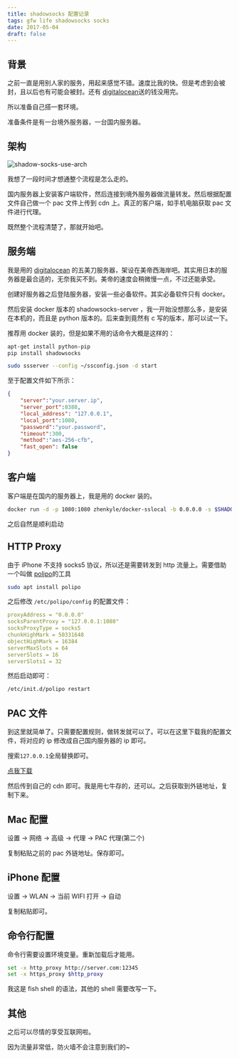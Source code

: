 ```yaml
---
title: shadowsocks 配置记录
tags: gfw life shadowsocks socks
date: 2017-05-04
draft: false
---
```


## 背景

之前一直是用别人家的服务，用起来感觉不错。速度比我的快。但是考虑到会被封，且以后也有可能会被封。还有 [digitalocean](https://m.do.co/c/c52ee265425c)送的钱没用完。

所以准备自己搭一套环境。

准备条件是有一台境外服务器，一台国内服务器。

## 架构

![shadow-socks-use-arch](/shadowsocks-use-1.jpg)

我想了一段时间才想通整个流程是怎么走的。

国内服务器上安装客户端软件，然后连接到境外服务器做流量转发。然后根据配置文件自己做一个 pac 文件上传到 cdn 上。真正的客户端，如手机电脑获取 pac 文件进行代理。

既然整个流程清楚了，那就开始吧。

## 服务端

我是用的 [digitalocean](https://m.do.co/c/c52ee265425c) 的五美刀服务器，架设在美帝西海岸吧。其实用日本的服务器是最合适的，无奈我买不到。美帝的速度会稍微慢一点，不过还能承受。

创建好服务器之后登陆服务器，安装一些必备软件。其实必备软件只有 docker。

然后安装 docker 版本的 shadowsocks-server ，我一开始没想那么多，是安装在本机的，而且是 python 版本的。后来查到竟然有 c 写的版本，那可以试一下。

推荐用 docker 装的，但是如果不用的话命令大概是这样的：

```bash
apt-get install python-pip
pip install shadowsocks

sudo ssserver --config ~/ssconfig.json -d start
```

至于配置文件如下所示：
```json
{
    "server":"your.server.ip",
    "server_port":8388,
    "local_address": "127.0.0.1",
    "local_port":1080,
    "password":"your.password",
    "timeout":300,
    "method":"aes-256-cfb",
    "fast_open": false
}
```

## 客户端

客户端是在国内的服务器上，我是用的 docker 装的。

```bash
docker run -d -p 1080:1080 zhenkyle/docker-sslocal -b 0.0.0.0 -s $SHADOWSOCKS_SERVER_IP -p 8388 -l 1080 -k $SSPASSWORD
```

之后自然是顺利启动

## HTTP Proxy

由于 iPhone 不支持 socks5 协议，所以还是需要转发到 http 流量上。需要借助一个叫做 [polipo](https://github.com/jech/polipo)的工具

```bash
sudo apt install polipo
```

之后修改 `/etc/polipo/config` 的配置文件：

```yaml
proxyAddress = "0.0.0.0"
socksParentProxy = "127.0.0.1:1080"
socksProxyType = socks5
chunkHighMark = 50331648
objectHighMark = 16384
serverMaxSlots = 64
serverSlots = 16
serverSlots1 = 32
```

然后启动即可：

```bash
/etc/init.d/polipo restart
```

## PAC 文件

到这里就简单了。只需要配置规则，做转发就可以了。可以在这里下载我的配置文件，将对应的 ip 修改成自己国内服务器的 ip 即可。

搜索`127.0.0.1`全局替换即可。

[点我下载](/dist/ss.pac)

然后传到自己的 cdn 即可。我是用七牛存的，还可以。之后获取到外链地址，复制下来。

## Mac 配置

设置 -> 网络 -> 高级 -> 代理 -> PAC 代理(第二个)

复制粘贴之前的 pac 外链地址。保存即可。

## iPhone 配置

设置 -> WLAN -> 当前 WIFI 打开 -> 自动

复制粘贴即可。

## 命令行配置

命令行需要设置环境变量。重新加载后才能用。

```bash
set -x http_proxy http://server.com:12345
set -x https_proxy $http_proxy
```

我这是 fish shell 的语法，其他的 shell 需要改写一下。

## 其他

之后可以尽情的享受互联网啦。

因为流量非常低，防火墙不会注意到我们的~
